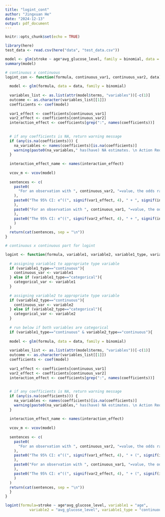 ```yaml
---
title: "logint_cont"
author: "Jingxuan He"
date: "2024-12-13"
output: pdf_document
---
```


```r
knitr::opts_chunk$set(echo = TRUE)
```

```r
library(here)
test_data <- read.csv(here("data", "test_data.csv"))
```

```r
model <- glm(stroke ~ age*avg_glucose_level, family = binomial, data = test_data)
summary(model)
```

```r
# continuous x continuous
logint_con <- function(formula, continuous_var1, continuous_var2, data) {
  
  model <- glm(formula, data = data, family = binomial)
  
  variables_list <- as.list(attr(model$terms, "variables"))[-c(1)]
  outcome <- as.character(variables_list[[1]])
  coefficients <- coef(model)
  
  var1_effect <- coefficients[continuous_var1]
  var2_effect <- coefficients[continuous_var2]
  interaction_effect <- coefficients[grep(":", names(coefficients))]
  
  
  # if any coefficients is NA, return warning message
  if (any(is.na(coefficients))) {
    na_variables <- names(coefficients)[is.na(coefficients)]
    warning(paste0(na_variables," has(have) NA estimates. \n Action Required: Consider re-specifying the model or re-examining interaction terms for meaningfulness. \n"))
  }
  
  interaction_effect_name <- names(interaction_effect)
  
  vcov_m <- vcov(model)
  
  sentences <- c(
    paste0(
      "For an observation with ", continuous_var2, "=value, the odds ratio of '", outcome, "' for increasing ", continuous_var1, " by one unit is e^(", signif(var1_effect, 4), " + ", signif(interaction_effect, 4), "*(value)", ")."
    ),
    paste0("The 95% CI: e^((", signif(var1_effect, 4), " + ", signif(interaction_effect, 4), "*(value)) ± (1.96)*sqrt(", signif(vcov_m[continuous_var1, continuous_var1],4), " + ", signif(vcov_m[interaction_effect_name, interaction_effect_name],4), " + 2*(value) ", signif(vcov_m[continuous_var1, interaction_effect_name],4), ")). \n"
    ),
    paste0("For an observation with ", continuous_var1, "=value, the odds ratio of '", outcome, "' for increasing ", continuous_var2, " by one unit is e^(", signif(var2_effect, 4), " + ", signif(interaction_effect, 4), "*(value)", ")."
    ),
    paste0("The 95% CI: e^((", signif(var2_effect, 4), " + ", signif(interaction_effect, 4), "*(value)) ± (1.96)*sqrt(", signif(vcov_m[continuous_var2, continuous_var2],4), " + ", signif(vcov_m[interaction_effect_name, interaction_effect_name],4), " + 2*(value) ", signif(vcov_m[continuous_var2, interaction_effect_name],4), ")). \n"
    )
  )
  return(cat(sentences, sep = "\n"))
}
```


```r
# continuous x continuous part for logint

logint <- function(formula, variable1, variable2, variable1_type, variable2_type, data) {
  
  # assigning variable1 to appropriate type variable
  if (variable1_type=="continuous"){
    continuous_var <- variable1
  } else if (variable1_type=="categorical"){
    categorical_var <- variable1
  }
  
  # assigning variable2 to appropriate type variable
  if (variable2_type=="continuous"){
    continuous_var <- variable2
  } else if (variable2_type=="categorical"){
    categorical_var <- variable2
  }
  
  # run below if both variables are categorical
  if (variable1_type=="continuous" & variable2_type=="continuous"){
  
  model <- glm(formula, data = data, family = binomial)
  
  variables_list <- as.list(attr(model$terms, "variables"))[-c(1)]
  outcome <- as.character(variables_list[[1]])
  coefficients <- coef(model)
  
  var1_effect <- coefficients[continuous_var1]
  var2_effect <- coefficients[continuous_var2]
  interaction_effect <- coefficients[grep(":", names(coefficients))]
  
  
  # if any coefficients is NA, return warning message
  if (any(is.na(coefficients))) {
    na_variables <- names(coefficients)[is.na(coefficients)]
    warning(paste0(na_variables," has(have) NA estimates. \n Action Required: Consider re-specifying the model or re-examining interaction terms for meaningfulness. \n"))
  }
  
  interaction_effect_name <- names(interaction_effect)
  
  vcov_m <- vcov(model)
  
  sentences <- c(
    paste0(
      "For an observation with ", continuous_var2, "=value, the odds ratio of '", outcome, "' for increasing ", continuous_var1, " by one unit is e^(", signif(var1_effect, 4), " + (", signif(interaction_effect, 4), ")*(value)", ")."
    ),
    paste0("The 95% CI: e^((", signif(var1_effect, 4), " + (", signif(interaction_effect, 4), ")*(value)) ± (1.96)*sqrt(", signif(vcov_m[continuous_var1, continuous_var1],4), " + ", signif(vcov_m[interaction_effect_name, interaction_effect_name],4), " + 2*(value)*(", signif(vcov_m[continuous_var1, interaction_effect_name],4), "))). \n"
    ),
    paste0("For an observation with ", continuous_var1, "=value, the odds ratio of '", outcome, "' for increasing ", continuous_var2, " by one unit is e^(", signif(var2_effect, 4), " + (", signif(interaction_effect, 4), ")*(value)", ")."
    ),
    paste0("The 95% CI: e^((", signif(var2_effect, 4), " + (", signif(interaction_effect, 4), ")*(value)) ± (1.96)*sqrt(", signif(vcov_m[continuous_var2, continuous_var2],4), " + ", signif(vcov_m[interaction_effect_name, interaction_effect_name],4), " + 2*(value)*(", signif(vcov_m[continuous_var2, interaction_effect_name],4), "))). \n"
    )
  )
  return(cat(sentences, sep = "\n"))
  }
}
```


```r
logint(formula=stroke ~ age*avg_glucose_level, variable1 = "age", 
           variable2 = "avg_glucose_level", variable1_type = "continuous", variable2_type = "continuous", data = test_data)
```

